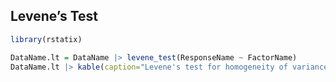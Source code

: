 
## Levene's Test

```r
library(rstatix)
```

```r
DataName.lt = DataName |> levene_test(ResponseName ~ FactorName)
DataName.lt |> kable(caption="Levene's test for homogeneity of variance of ResponseName grouped by FactorName.")
```

